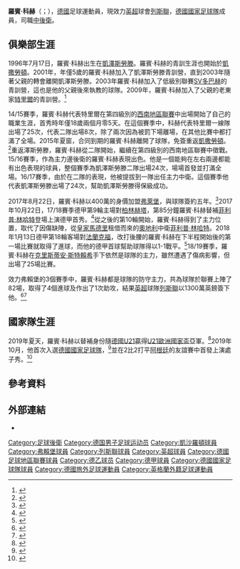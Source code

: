 {{short description|German association football player}}
{{Expand language|1=en|time=2021-03-06T14:41:52+00:00}}
{{Use dmy dates|date=June 2019}}
{{noteTA
|G1=football
|G2=EPL
|G3=德甲
}}
{{Infobox football biography
| name           = 羅賓·科赫<br>''Robin Koch''
| image          =
| caption        =
| fullname       = Robin Koch<ref>{{cite web |url=https://www.premierleague.com/news/1869523 |title=2020/21 Premier League squads confirmed |publisher=Premier League |date=20 October 2020 |access-date=24 October 2020}}</ref>
| birth_date     = {{Birth date and age|1996|7|17|df=y}}
| birth_place    = {{GER}}[[凯撒斯劳滕|凯撒斯劳滕]] 
| height         = 1.90 m
| position       = [[中後衛|中後衛]]
| currentclub    = [[列斯聯足球會|列斯聯]]
| clubnumber     = 5
| youthyears1    = 2001–2003
| youthclubs1    = [[凱澤斯勞滕足球俱樂部|凱撒勞頓]]
| youthyears2    = 2003–2009
| youthclubs2    = SV多巴赫
| youthyears3    = 2009–2014
| youthclubs3    = [[特里爾足球俱樂部|特里爾]]
| years1         = 2014–2015
| clubs1         = [[特里爾足球俱樂部|特里爾]]
| caps1          = 23
| goals1         = 2
| years2         = 2016–2017
| clubs2         = [[凯泽斯劳滕足球俱乐部|凯撒劳顿]]
| caps2          = 27
| goals2         = 0
| years3         = 2017–2020
| clubs3         = [[弗賴堡足球俱樂部|弗萊堡]]
| caps3          = 82
| goals3         = 4
| years4         = 2020–
| clubs4         = [[列斯聯足球會|列斯聯]]
| caps4          = 17
| goals4         = 0
| nationalyears1 = 2018–2019
| nationalteam1  = [[德國21歲以下國家足球隊|德國U21]]
| nationalcaps1  = 5
| nationalgoals1 = 0
| nationalyears2 = 2019–
| nationalteam2  = [[德國國家足球隊|德國]]
| nationalcaps2  = 8
| nationalgoals2 = 0
| pcupdate       = 2021年5月8日
| ntupdate       = 2021年6月2日
| medaltemplates = 
}}

'''羅賓·科赫'''（{{lang-de|'''Robin Koch'''}}；{{Bd|1996年|7月17日||}}），[[德國|德國]]足球運動員，現效力[[英超|英超]]球會[[列斯聯足球會|列斯聯]]，[[德國國家足球隊|德國國家足球隊]]成員，司職[[中後衛|中後衛]]。

==俱樂部生涯==
1996年7月17日，羅賓·科赫出生在[[凱澤斯勞滕|凱澤斯勞滕]]。羅賓·科赫的青訓生涯也開始於[[凱澤斯勞滕足球俱樂部|凱撒勞頓]]。2001年，年僅5歲的羅賓·科赫加入了凱澤斯勞滕青訓營，直到2003年隨著父親的轉會離開凱澤斯勞滕。2003年羅賓·科赫加入了低級別聯賽[[SV多巴赫|SV多巴赫]]的青訓營，這也是他的父親後來執教的球隊。2009年，羅賓·科赫加入了父親的老東家[[特里爾足球俱樂部|特里爾]]的青訓營。<ref name="kicker">{{Cite web |title=Robin Koch |url=https://www.kicker.de/koch-robin-84550/spieler |access-date=28 August 2020 |website=[[kicker_(sports_magazine)|kicker]] |language=de}}</ref>

14/15賽季，羅賓·科赫代表特里爾在第四級別的[[西南地區聯賽|西南地區聯賽]]中出場開始了自己的職業生涯，首秀時年僅18歲兩個月零5天。在這個賽季中，科赫代表特里爾一線隊出場了25次，代表二隊出場8次，除了兩次因為被罰下場離場，在其他比賽中都打滿了全場。2015年夏窗，合同到期的羅賓·科赫離開了球隊，免簽重返[[凱澤斯勞滕足球俱樂部|凱撒勞頓]]。<ref>{{Cite news |date=19 May 2015 |title=EINTRACHT-ECKE |language=de |work=Volksfreund |url=https://www.volksfreund.de/sport/fussball/2-bundesliga/eintracht-ecke_aid-5493428 |access-date=29 August 2020}}</ref>重返澤斯勞滕，羅賓·科赫從二隊開始，繼續在第四級別的西南地區聯賽中徵戰。15/16賽季，作為主力邊後衛的羅賓·科赫表現出色。他是一個能夠在左右兩邊都能有出色表現的球員，整個賽季為凱澤斯勞滕二隊出場24次，場場首發並打滿全場。16/17賽季，由於在二隊的表現，他被提拔到一隊出任主力中衛。這個賽季他代表凱澤斯勞滕出場了24次，幫助凱澤斯勞滕得保級成功。

2017年8月22日，羅賓·科赫以400萬的身價加盟[[弗賴堡足球俱樂部|弗萊堡]]，與球隊簽約五年。<ref name="freiburg">{{Cite news |date=22 August 2017 |title=Wende: Lauterns Koch doch nach Freiburg |language=de |work=kicker Online |url=http://www.kicker.de/news/fussball/2bundesliga/startseite/704496/artikel_fix-koch-wechselt-von-kaiserslautern-nach-freiburg.html |access-date=22 August 2017}}</ref>2017年10月22日，17/18賽季德甲第9輪主場對[[柏林赫塔|柏林赫塔]]，第85分鐘羅賓·科赫替補[[菲利普·林哈特|菲利普·林哈特]]登場上演德甲首秀。<ref name="WF">{{Cite web |title=Robin Koch |url=http://www.worldfootball.net/player_summary/robin-koch/ |access-date=4 October 2016 |website=worldfootball.net |publisher=HEIM:SPIEL}}</ref>從之後的第10輪開始，羅賓·科赫得到了主力位置，取代了因傷缺陣，從[[皇家馬德里|皇家馬德里]]租借而來的[[奧地利|奧地利]]中衛[[菲利普·林哈特|菲利普·林哈特]]。2018年1月13日德甲第18輪客場對[[法蘭克福足球俱樂部|法蘭克福]]，改打後腰的羅賓·科赫在下半程開始後的第一場比賽就取得了進球，而他的德甲首球幫助球隊得以1-1戰平。<ref>{{cite web|url=https://www.bundesliga.com/de/bundesliga/news/freiburgs-torsch%C3%BCtze-robin-koch-im-interview-bundesliga-18-spieltag.jsp|title=Freiburgs Robin Koch: "Das war ein ganz besonderer Moment für mich"|language=de|accessdate=31 August 2020|date=14 January 2018|publisher=[[Bundesliga|Bundesliga]]|website=bundesliga.com}}</ref>18/19賽季，羅賓·科赫在[[克里斯蒂安·斯特賴希|克里斯蒂安·斯特賴希]]手下依然是球隊的主力，雖然遭遇了傷病影響，但出場了25場比賽。

效力弗賴堡的3個賽季中，羅賓·科赫都是球隊的防守主力，共為球隊於聯賽上陣了82場，取得了4個進球及作出了1次助攻，結果[[英超|英超]]球隊[[列斯聯|列斯聯]]以1300萬英鎊簽下他。<ref>{{Cite web |date=29 August 2020 |title=Leeds United seal deal for Robin Koch|url=https://www.leedsunited.com/news/team-news/26963/leeds-united-seal-deal-for-robin-koch|website=leedsunited.com}}</ref><ref>{{Cite web |date=29 August 2020 |title=Robin Koch joins Premier League side Leeds United|url=https://www.scfreiburg.com/en/node/54791|website=scfreiburg.com}}</ref>

==國家隊生涯==
2019年夏天，羅賓·科赫以替補身份隨[[德國U21|德國U21]]贏得[[U21歐洲國家盃|U21歐洲國家盃]]亞軍。<ref name="auto">{{Cite web |date=28 August 2020 |title=Spain 2 Germany 1 |url=https://www.uefa.com/under21/match/2027441--spain-vs-germany/lineups/?iv=true |publisher=UEFA.Com}}</ref>2019年10月，他首次入選[[德國國家足球隊|德國國家足球隊]]，<ref>{{Cite web |date=7 October 2019 |title=Löw nominiert auch Rudy und Koch nach |url=https://www.kicker.de/759687/artikel |access-date=3 September 2020 |website=[[kicker_(sports_magazine)|kicker]] |language=de}}</ref>並在2比2打平[[阿根廷國家足球隊|阿根廷]]的友誼賽中首發上演處子秀。<ref>{{Cite web |date=9 October 2019 |title=Germany v Argentina game report |url=https://www.espn.com/soccer/report?gameId=539008 |publisher=[[ESPN|ESPN]]}}</ref>

==參考資料==
{{reflist}}

==外部連結==
*{{Fussballdaten}}

{{列斯聯球員名單}}
{{2020年欧洲足球锦标赛德国参赛名单}}

{{DEFAULTSORT:Koch, Robin}}
[[Category:足球後衛|Category:足球後衛]]
[[Category:德国男子足球运动员|Category:德国男子足球运动员]]
[[Category:凱沙羅頓球員|Category:凱沙羅頓球員]]
[[Category:弗賴堡球員|Category:弗賴堡球員]]
[[Category:列斯聯球員|Category:列斯聯球員]]
[[Category:英超球員|Category:英超球員]] 
[[Category:德國足球地區聯賽球員|Category:德國足球地區聯賽球員]]
[[Category:德乙球员|Category:德乙球员]]
[[Category:德甲球員|Category:德甲球員]]
[[Category:德國國家足球隊球員|Category:德國國家足球隊球員]]
[[Category:德國旅外足球運動員|Category:德國旅外足球運動員]]
[[Category:英格蘭外籍足球運動員|Category:英格蘭外籍足球運動員]]